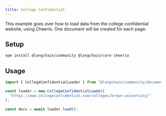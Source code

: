 ```yaml
---
title: College Confidential
---
```


This example goes over how to load data from the college confidential website, using Cheerio. One document will be created for each page.

## Setup

```bash npm
npm install @langchain/community @langchain/core cheerio
```
## Usage

```typescript
import { CollegeConfidentialLoader } from "@langchain/community/document_loaders/web/college_confidential";

const loader = new CollegeConfidentialLoader(
  "https://www.collegeconfidential.com/colleges/brown-university/"
);

const docs = await loader.load();
```
